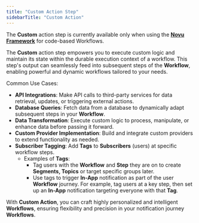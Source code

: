 ```yaml
---
title: "Custom Action Step"
sidebarTitle: "Custom Action"
---
```


<Warning> The **Custom** action step is currently available only when using the [**Novu Framework**](/framework/overview) for code-based Workflows. </Warning>

The **Custom** action step empowers you to execute custom logic and maintain its state within the durable execution context of a workflow. This step's output can seamlessly feed into subsequent steps of the **Workflow**, enabling powerful and dynamic workflows tailored to your needs.

Common Use Cases:

- **API Integrations**: Make API calls to third-party services for data retrieval, updates, or triggering external actions.
- **Database Queries**: Fetch data from a database to dynamically adapt subsequent steps in your **Workflow**.
- **Data Transformation**: Execute custom logic to process, manipulate, or enhance data before passing it forward.
- **Custom Provider Implementation**: Build and integrate custom providers to extend functionality as needed.
- **Subscriber Tagging**: Add **Tags** to **Subscribers** (users) at specific workflow steps.
    - Examples of **Tags**:
        - Tag users with the **Workflow** and **Step** they are on to create **Segments, Topics** or target specific groups later.
        - Use tags to trigger **In-App** notification as part of the user **Workflow** journey. For example, tag users at a key step, then set up an **In-App** notification targeting everyone with that **Tag**.

With **Custom Action**, you can craft highly personalized and intelligent **Workflows**, ensuring flexibility and precision in your notification journey **Workflows**.